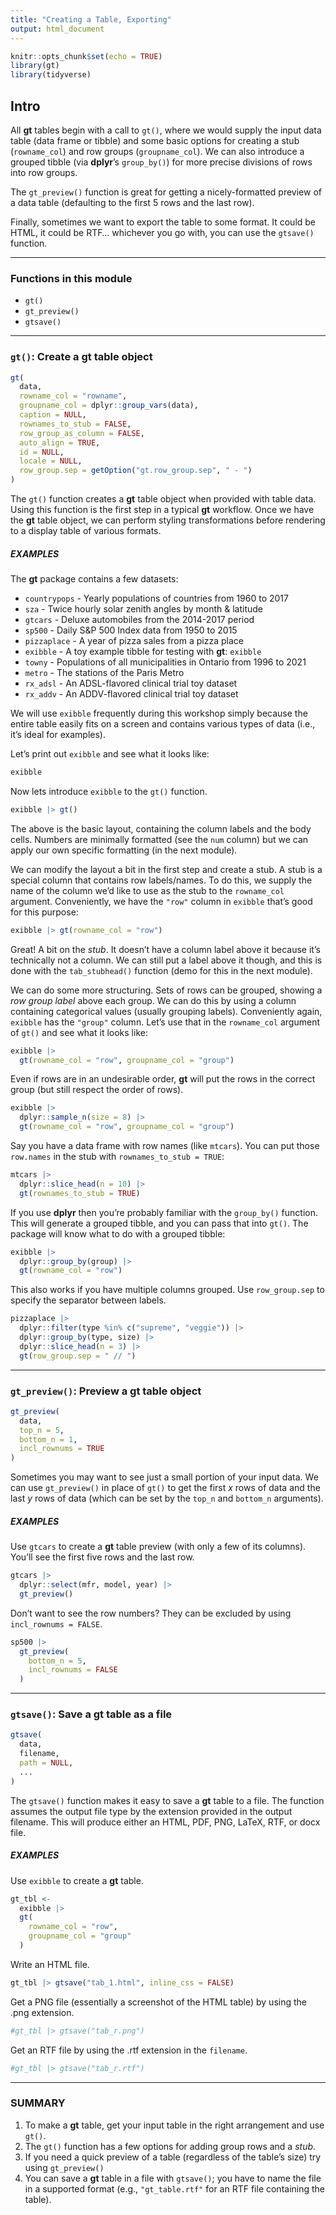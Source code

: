 ```yaml
---
title: "Creating a Table, Exporting"
output: html_document
---
```


```r
knitr::opts_chunk$set(echo = TRUE)
library(gt)
library(tidyverse)
```

## Intro

All **gt** tables begin with a call to `gt()`, where we would supply the input data table (data frame or tibble) and some basic options for creating a stub (`rowname_col`) and row groups (`groupname_col`). We can also introduce a grouped tibble (via **dplyr**’s `group_by()`) for more precise divisions of rows into row groups. 

The `gt_preview()` function is great for getting a nicely-formatted preview of a data table (defaulting to the first 5 rows and the last row).

Finally, sometimes we want to export the table to some format. It could be HTML, it could be RTF... whichever you go with, you can use the `gtsave()` function.

------

### Functions in this module

- `gt()`
- `gt_preview()`
- `gtsave()`

------


### `gt()`: Create a **gt** table object

``` r
gt(
  data,
  rowname_col = "rowname",
  groupname_col = dplyr::group_vars(data),
  caption = NULL,
  rownames_to_stub = FALSE,
  row_group_as_column = FALSE,
  auto_align = TRUE,
  id = NULL,
  locale = NULL,
  row_group.sep = getOption("gt.row_group.sep", " - ")
)
```

The `gt()` function creates a **gt** table object when provided with table data. Using this function is the first step in a typical **gt** workflow. Once we have the **gt** table object, we can perform styling transformations before rendering to a display table of various formats.

##### EXAMPLES

The **gt** package contains a few datasets:

- `countrypops` - Yearly populations of countries from 1960 to 2017
- `sza` - Twice hourly solar zenith angles by month & latitude
- `gtcars` - Deluxe automobiles from the 2014-2017 period
- `sp500` - Daily S&P 500 Index data from 1950 to 2015
- `pizzaplace` - A year of pizza sales from a pizza place
- `exibble` - A toy example tibble for testing with **gt**: `exibble`
- `towny` - Populations of all municipalities in Ontario from 1996 to 2021
- `metro` - The stations of the Paris Metro
- `rx_adsl` - An ADSL-flavored clinical trial toy dataset
- `rx_addv` - An ADDV-flavored clinical trial toy dataset

We will use `exibble` frequently during this workshop simply because the entire table easily fits on a screen and contains various types of data (i.e., it's ideal for examples).

Let's print out `exibble` and see what it looks like:

```r
exibble
```

Now lets introduce `exibble` to the `gt()` function.

```r
exibble |> gt()
```

The above is the basic layout, containing the column labels and the body cells. Numbers are minimally formatted (see the `num` column) but we can apply our own specific formatting (in the next module).

We can modify the layout a bit in the first step and create a stub. A stub is a special column that contains row labels/names. To do this, we supply the name of the column we'd like to use as the stub to the `rowname_col` argument. Conveniently, we have the `"row"` column in `exibble` that's good for this purpose:

```r
exibble |> gt(rowname_col = "row")
```

Great! A bit on the *stub*. It doesn't have a column label above it because it's technically not a column. We can still put a label above it though, and this is done with the `tab_stubhead()` function (demo for this in the next module).

We can do some more structuring. Sets of rows can be grouped, showing a *row group label* above each group. We can do this by using a column containing categorical values (usually grouping labels). Conveniently again, `exibble` has the `"group"` column. Let's use that in the `rowname_col` argument of `gt()` and see what it looks like:

```r
exibble |>
  gt(rowname_col = "row", groupname_col = "group")
```

Even if rows are in an undesirable order, **gt** will put the rows in the correct group (but still respect the order of rows).

```r
exibble |>
  dplyr::sample_n(size = 8) |>
  gt(rowname_col = "row", groupname_col = "group")
```

Say you have a data frame with row names (like `mtcars`). You can put those `row.names` in the stub with `rownames_to_stub = TRUE`:

```r
mtcars |>
  dplyr::slice_head(n = 10) |>
  gt(rownames_to_stub = TRUE)
```

If you use **dplyr** then you're probably familiar with the `group_by()` function. This will generate a grouped tibble, and you can pass that into `gt()`. The package will know what to do with a grouped tibble:

```r
exibble |> 
  dplyr::group_by(group) |>
  gt(rowname_col = "row")
```

This also works if you have multiple columns grouped. Use `row_group.sep` to specify the separator between labels.

```r
pizzaplace |> 
  dplyr::filter(type %in% c("supreme", "veggie")) |>
  dplyr::group_by(type, size) |>
  dplyr::slice_head(n = 3) |>
  gt(row_group.sep = " // ")
```

------

### `gt_preview()`: Preview a **gt** table object

``` r
gt_preview(
  data,
  top_n = 5,
  bottom_n = 1,
  incl_rownums = TRUE
)
```

Sometimes you may want to see just a small portion of your input data. We can use `gt_preview()` in place of `gt()` to get the first *x* rows of data and the last *y* rows of data (which can be set by the `top_n` and `bottom_n` arguments).

##### EXAMPLES

Use `gtcars` to create a **gt** table preview (with only a few of its columns). You'll see the first five rows and the last row.

```r
gtcars |>
  dplyr::select(mfr, model, year) |>
  gt_preview()
```

Don't want to see the row numbers? They can be excluded by using `incl_rownums = FALSE`.

```r
sp500 |> 
  gt_preview(
    bottom_n = 5,
    incl_rownums = FALSE
  )
```


------

### `gtsave()`: Save a **gt** table as a file

``` r
gtsave(
  data,
  filename,
  path = NULL,
  ...
)
```

The `gtsave()` function makes it easy to save a **gt** table to a file. The function assumes the output file type by the extension provided in the output filename. This will produce either an HTML, PDF, PNG, LaTeX, RTF, or docx file.

##### EXAMPLES

Use `exibble` to create a **gt** table.

```r
gt_tbl <-
  exibble |>
  gt(
    rowname_col = "row",
    groupname_col = "group"
  )
```

Write an HTML file.

```r
gt_tbl |> gtsave("tab_1.html", inline_css = FALSE)
```

Get a PNG file (essentially a screenshot of the HTML table) by using the .png extension.

```r
#gt_tbl |> gtsave("tab_r.png")
```

Get an RTF file by using the .rtf extension in the `filename`.

```r
#gt_tbl |> gtsave("tab_r.rtf")
```

------

### SUMMARY

1. To make a **gt** table, get your input table in the right arrangement and use `gt()`.
2. The `gt()` function has a few options for adding group rows and a *stub*.
3. If you need a quick preview of a table (regardless of the table's size) try using `gt_preview()`
4. You can save a **gt** table in a file with `gtsave()`; you have to name the file in a supported format (e.g., `"gt_table.rtf"` for an RTF file containing the table).


